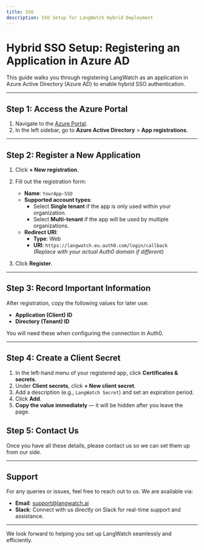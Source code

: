 ```yaml
---
title: SSO 
description: SSO Setup for LangWatch Hybrid Deployment
---
```


# Hybrid SSO Setup: Registering an Application in Azure AD

This guide walks you through registering LangWatch as an application in Azure Active Directory (Azure AD) to enable hybrid SSO authentication.

---

## Step 1: Access the Azure Portal

1. Navigate to the [Azure Portal](https://portal.azure.com).
2. In the left sidebar, go to **Azure Active Directory** > **App registrations**.

---

## Step 2: Register a New Application

1. Click **+ New registration**.
2. Fill out the registration form:
   - **Name**: `YourApp-SSO`
   - **Supported account types**:
     - Select **Single tenant** if the app is only used within your organization.
     - Select **Multi-tenant** if the app will be used by multiple organizations.
   - **Redirect URI**:
     - **Type**: Web  
     - **URI**: `https://langwatch.eu.auth0.com/login/callback`  
       *(Replace with your actual Auth0 domain if different)*

3. Click **Register**.

---

## Step 3: Record Important Information

After registration, copy the following values for later use:

- **Application (Client) ID**
- **Directory (Tenant) ID**

You will need these when configuring the connection in Auth0.

---

## Step 4: Create a Client Secret

1. In the left-hand menu of your registered app, click **Certificates & secrets**.
2. Under **Client secrets**, click **+ New client secret**.
3. Add a description (e.g., `LangWatch Secret`) and set an expiration period.
4. Click **Add**.
5. **Copy the value immediately** — it will be hidden after you leave the page.



## Step 5: Contact Us

Once you have all these details, please contact us so we can set them up from our side.

---

## Support

For any queries or issues, feel free to reach out to us. We are available via:

- **Email**: [support@langwatch.ai](mailto:support@langwatch.ai)
- **Slack**: Connect with us directly on Slack for real-time support and assistance.

---

We look forward to helping you set up LangWatch seamlessly and efficiently.
